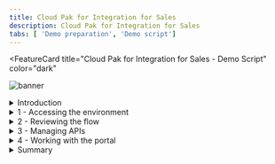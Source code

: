 ```yaml
---
title: Cloud Pak for Integration for Sales
description: Cloud Pak for Integration for Sales
tabs: [ 'Demo preparation', 'Demo script']
---
```


<FeatureCard
  title="Cloud Pak for Integration for Sales - Demo Script"
  color="dark"
  >

![banner](./images/car-repair-banner.jpg)

</FeatureCard>

<span id="place1"></span>

<details>

<summary>Introduction</summary>
<br/>
Automating customer interactions can remove manual steps, data entry into multiple different applications, and potential errors and delays – all of which are additional costs to your business. This demo automates a series of steps to: obtain and validate input information from a customer with a concern, open a case in Salesforce, attach the incoming information to the case, analyze the tone of the situation, and respond to the customer with the case number and expected date for resolution.<br/><br/>To automate this customer interaction, we will use both APIs and integrations to back-end applications. The demo scenario is related to a car repair, but this is just an example. The same techniques are applicable to your environment in support of your customers.<br/>
<br/>
Let’s get started!
<br/><br/>

(Demo slides [here](https://raw.githubusercontent.com/ibm-garage-tsa/platinum-demos/master/src/pages/100-integration/CustomerInteractionsSlides.pptx))
<br/>
</details>

<details>
<summary>1 - Accessing the environment</summary>

<br/>

<InlineNotification>There is a known issue with Firefox when trying to access the API. For the best user experience, we recommend that you use the latest version of Safari or Chrome.</InlineNotification>

<br/>

| **1.1** | **Log in to Cloud Pak for Integration** |
| :--- | :--- |
| **Narration** | Let’s see IBM Cloud Pak for Integration in action. I have a cloud version of the product on IBM Cloud. Let me log in here. &nbsp; &nbsp; &nbsp; &nbsp; &nbsp; &nbsp; &nbsp; &nbsp; &nbsp; &nbsp; &nbsp; &nbsp; &nbsp; &nbsp; &nbsp; &nbsp; &nbsp; &nbsp; &nbsp; &nbsp; &nbsp; &nbsp; &nbsp; &nbsp; &nbsp; &nbsp; &nbsp; &nbsp; &nbsp; &nbsp; &nbsp; &nbsp; &nbsp; &nbsp; &nbsp; &nbsp; &nbsp; &nbsp; &nbsp; &nbsp; &nbsp; &nbsp; &nbsp; &nbsp; &nbsp; &nbsp; &nbsp; &nbsp; &nbsp; &nbsp; &nbsp; &nbsp; &nbsp; &nbsp;  |
| **Action** &nbsp; 1.1.1 | Open **Cloud Pak for Integration**. Click **Enterprise LDAP**. <br/><br/><img src="https://raw.githubusercontent.com/ibm-garage-tsa/platinum-demos/master/src/pages/100-integration/images/100-api-demo-1-1-1.png" width="800" />|
| **Action** &nbsp; 1.1.2 | **Log in** with your username and password. <br/><br/> <img src="https://raw.githubusercontent.com/ibm-garage-tsa/platinum-demos/master/src/pages/100-integration/images/100-api-demo-1-1-2.png" width="800" /> |

<br/>

| **1.2** | **View the Cloud Pak for Integration home screen** |
| :--- | :--- |
| **Narration** | Welcome to IBM Cloud Pak for Integration! We’re now at the home screen showing all the capabilities of the Pak, brought together in one place. Specialized integration capabilities — for API management, application integration, messaging, and more — are built on top of powerful automation services. Let’s see the integration capabilities available in Cloud Pak for Integration. |
| **Action** &nbsp; 1.2.1 | Show the **Home page** (1). Open the **Menu** (2), and click **Administration > Integration Capabilities** (3). <br/><br/> <img src="https://raw.githubusercontent.com/ibm-garage-tsa/platinum-demos/master/src/pages/100-integration/images/100-api-demo-1-2-1.png" width="800" /> <br/> |

| **1.3** | **Access integration capabilities** |
| :--- | :--- |
| **Narration** | As you can see, you are able to access all the integration capabilities your team needs through a single interface. These include API management, application integration, enterprise messaging, events, and high-speed transfer. In this demo, to automate customer interactions with our company, we will use App Connect for application integration, API Connect for API management, and the Asset Repository as our centralized hub for allowing our teams to work together with integration assets. Let’s open our App Connect Designer. |
| **Action** &nbsp; 1.3.1 | Show the **Integration Capabilities** page, and open the Designer (**ace-designer-demo**). <br/><br/> <img src="https://raw.githubusercontent.com/ibm-garage-tsa/platinum-demos/master/src/pages/100-integration/images/100-api-demo-1-3-1.png" width="800" /><br/> |

**[Go to top](#place1)**

</details>

<details>
<summary>2 - Reviewing the flow</summary>

<br/>

| **2.1** | **Select flow and review properties** |
| :--- | :--- |
| **Narration** | Here we are in the designer tooling. This is where we can create all our API integration flows and manage our connectivity to our services and endpoints. We have a pre-created flow about a customer interaction scenario. Let’s use it to simplify our demonstration. These are the fields we are going to use for our API. Note that we tell our API which field is the key – in our case, CaseReference. Let's check the operations. |
| **Action** &nbsp; 2.1.1 | Select **Car Insurance Cognitive API Lab Short V2** flow. <br/><br/> <img src="https://raw.githubusercontent.com/ibm-garage-tsa/platinum-demos/master/src/pages/100-integration/images/100-api-demo-2-1-1.png" width="800" /> <br/> |
| **Action** &nbsp; 2.1.2 | Show the **Properties** view, and click **Operations**. <br/><br/> <img src="https://raw.githubusercontent.com/ibm-garage-tsa/platinum-demos/master/src/pages/100-integration/images/100-api-demo-2-1-2.png" width="800" /> <br/> |

| **2.2** | **Review operations** |
| :--- | :--- |
| **Narration** | In the operations view are the actions that the API exposes along with the data. In this demo, we’re going to build just one operation – 'Create Car Repair Claim.' We can add more later if we wish. Let’s check the flow logic. |
| **Action** &nbsp; 2.2.1 | Show the **Operations view**, and click **View flow**. <br/><br/> <img src="https://raw.githubusercontent.com/ibm-garage-tsa/platinum-demos/master/src/pages/100-integration/images/100-api-demo-2-2-1.png" width="800" /> <br/> |

| **2.3** | **Review the flow** |
| :--- | :--- |
| **Narration** | Here we have our demo flow. In the designer flow editor, we can edit and change our flow. We are a car repair company that wants to create an API that will enable customers to send us photos of their cars along with descriptions of what needs to be done with them. With this information, we will create a case in Salesforce while using Watson to analyze if the customer is angry or upset. Let’s explore our flow in detail. |
| **Action** &nbsp; 2.3.1 | Explain the flow and scroll through all of the connectors in the flow. Open the **Request** again by clicking the first step of the flow. <br/><br/> <img src="https://raw.githubusercontent.com/ibm-garage-tsa/platinum-demos/master/src/pages/100-integration/images/100-api-demo-2-3-1.png" width="800" /> <br/> |

| **2.4** | **Review a request** |
| :--- | :--- |
| **Narration** | Our flow starts by receiving the customer’s car repair request with photo via an API. Designer automatically creates an API 'Request' and 'Response' for your API flow. &nbsp; &nbsp; &nbsp; &nbsp; &nbsp; &nbsp; &nbsp; &nbsp; &nbsp; &nbsp; &nbsp; &nbsp; &nbsp; &nbsp; &nbsp; &nbsp; &nbsp;  |
| **Action** &nbsp; 2.4.1 | Show the **Request** dialog (1). Click to **open** the **if** step (2). <br/><br/> <img src="https://raw.githubusercontent.com/ibm-garage-tsa/platinum-demos/master/src/pages/100-integration/images/100-api-demo-2-4-1.png" width="800" /> <br/> |

| **2.5** | **Check the photo** |
| :--- | :--- |
| **Narration** | Second, we validate the photo. Here, we have a simple IF statement, that checks if the PhotoOfCar is empty. If it is not empty, we move forward to retrieve contacts by connecting to Salesforce. |
| **Action** &nbsp; 2.5.1 | Explore the **IF** step (1). Click **Salesforce Connector - Retrieve contacts** (2). <br/><br/> <img src="https://raw.githubusercontent.com/ibm-garage-tsa/platinum-demos/master/src/pages/100-integration/images/100-api-demo-2-5-1.png" width="800" /> <br/> |

| **2.6 ** | **Retrieve contacts** |
| :--- | :--- |
| **Narration** | Third, we use a connector to create a case in Salesforce with the data from the API. This case is where we store the details and progress of our repair. We are using a hard-coded contact name: ‘Andy Young.’ He’s the contact for the insurance company that sends customers. Salesforce Developer accounts have a prepopulated set of data that you can use to test. ‘Andy Young’ is one of those prepopulated contacts. |
| **Action** &nbsp; 2.6.1 | Explore **Salesforce Connector - Retrieve contacts** (1). Click on the **Salesforce – Create case** node (2). <br/><br/> <img src="https://raw.githubusercontent.com/ibm-garage-tsa/platinum-demos/master/src/pages/100-integration/images/100-api-demo-2-6-1.png" width="800" /> <br/> |

| **2.7** | **Create a case** |
| :--- | :--- |
| **Narration** | Now that we have the ID that we need, let’s create our Salesforce case. Note that we just re-use the same Salesforce connector but with a different operation and data. Here we can see that our contact ID comes from the previous ‘retrieve contact’ Salesforce call. The name and email address come from the API request. The connector "knows" that fields like ‘Case Type’ have a limited number of values in Salesforce, so it automatically converts them into pull-down lists of values. |
| **Action** &nbsp; 2.7.1 | Explore the **Salesforce – Create case** node (1). Open the **Salesforce - Create Attachment** node (2). <br/><br/> <img src="https://raw.githubusercontent.com/ibm-garage-tsa/platinum-demos/master/src/pages/100-integration/images/100-api-demo-2-7-1.png" width="800" /> <br/> |

| **2.8** | **Create an attachment** |
| :--- | :--- |
| **Narration** | To add a photograph, we need to create a Salesforce attachment. That will be easy, since we just use the connector again. Note that we use the Case ID that is a returned value from the ‘Create Case’ connector call – it’s been kept in the flow automatically. We send the PhotoOfCar as a base64 string and we tell Salesforce that the content type is image/jpeg. Moving forward to the next step, we want to understand the tone of the request. Is the customer angry? We will use the IBM Watson Tone Analyzer node to understand the situation better. |
| **Action** &nbsp; 2.8.1 | Explore the **Salesforce – Create Attachment** node (1). Open the **IBM Watson Tone Analyzer** node (2). <br/><br/> <img src="https://raw.githubusercontent.com/ibm-garage-tsa/platinum-demos/master/src/pages/100-integration/images/100-api-demo-2-8-1.png" width="800" /> <br/> |

| **2.9** | **Analyze the description** |
| :--- | :--- |
| **Narration** | Here, the Watson Tone Analyzer service analyzes the tone of the information provided by the customer. This can identify if the customer is angry or upset, allowing us to better tailor our response. |
| **Action** &nbsp; 2.9.1 | Explore the **Watson Tone Analyzer** connector (1). Open **Salesforce - Create case comment** (2). <br/><br/> <img src="https://raw.githubusercontent.com/ibm-garage-tsa/platinum-demos/master/src/pages/100-integration/images/100-api-demo-2-9-1.png" width="800" /> <br/> |

| **2.10** | **Create a case comment** |
| :--- | :--- |
| **Narration** | Now we’ll add a comment to the case with the Salesforce connector and supply the tone name returned from Watson into the body of the comment. &nbsp; &nbsp; &nbsp; &nbsp; &nbsp; &nbsp; &nbsp; &nbsp; &nbsp; &nbsp; &nbsp; &nbsp; &nbsp; &nbsp; &nbsp; &nbsp; &nbsp; &nbsp; &nbsp; &nbsp; &nbsp; &nbsp; &nbsp; &nbsp; &nbsp; &nbsp; &nbsp; &nbsp; &nbsp; &nbsp; &nbsp; &nbsp; &nbsp; &nbsp; &nbsp; &nbsp; &nbsp; &nbsp; &nbsp; &nbsp; &nbsp; &nbsp; &nbsp; &nbsp; &nbsp; &nbsp; |
| **Action** &nbsp; 2.10.1 | Explore the **Salesforce – Create case comment** node (1). Open the **Response** (2). <br/><br/> <img src="https://raw.githubusercontent.com/ibm-garage-tsa/platinum-demos/master/src/pages/100-integration/images/100-api-demo-2-10-1.png" width="800" /> <br/> |

| **2.11** | **Respond to the customer** |
| :--- | :--- |
| **Narration** | Here we have the response that we submit to the customer after the API call. This response includes their Salesforce case reference for future enquiries, an estimate of how long it will take to repair, and also how much it will cost. Great! Our API is running in our Integration Runtime. Later, we will test this API using the developer portal. But now, let's explore another great capability: API Manager. Let's see the benefits of having the API Manager control our API lifecycle. |
| **Action** &nbsp; 2.11.1 | Explore the **Response** dialog (1). Click **Done** (2). <br/><br/> <img src="https://raw.githubusercontent.com/ibm-garage-tsa/platinum-demos/master/src/pages/100-integration/images/100-api-demo-2-11-1.png" width="800" /> <br/> |

**[Go to top](#place1)**

</details>

<details>
<summary>3 - Managing APIs</summary>

<br/>

| **3.1** | **Access API Connect** |
| :--- | :--- |
| **Narration** | Now, let's open the API management component inside Cloud Pak for Integration - API Connect. IBM API Connect is an integrated API management offering, with capabilities and tooling for all phases of the API lifecycle. Key steps of the API lifecycle include create, secure, manage, socialize, and analyze. API Connect has four major components: API Manager, Analytics, Developer Portal, and Gateway. Now, let's explore the API Manager. &nbsp; &nbsp; &nbsp; &nbsp; &nbsp; &nbsp; &nbsp; &nbsp; &nbsp; &nbsp; &nbsp; &nbsp; &nbsp; &nbsp; &nbsp; &nbsp; &nbsp; &nbsp; &nbsp; &nbsp; &nbsp; &nbsp; &nbsp; &nbsp; &nbsp; &nbsp; &nbsp; &nbsp; &nbsp; &nbsp; &nbsp; &nbsp; &nbsp; &nbsp; &nbsp; &nbsp; &nbsp; &nbsp; &nbsp; |
| **Action** &nbsp; 3.1.1 | Open the **Menu** (1) and in the **Run** (2) section, select **APIs** (3). <br/><br/> <img src="https://raw.githubusercontent.com/ibm-garage-tsa/platinum-demos/master/src/pages/100-integration/images/100-api-demo-3-1-1.png" width="800" /> <br/> |
| **Action** &nbsp; 3.1.2 | On the **API Connect** page, click **openldap Outcomes**. <br/><br/> <img src="https://raw.githubusercontent.com/ibm-garage-tsa/platinum-demos/master/src/pages/100-integration/images/100-api-demo-3-1-2.png" width="800" /> <br/> |
| **Action** &nbsp; 3.1.3 | **Log in** with your Outcomes username and password. <br/><br/> <img src="https://raw.githubusercontent.com/ibm-garage-tsa/platinum-demos/master/src/pages/100-integration/images/100-api-demo-3-1-3.png" width="800" /> <br/> |

| **3.2** | **Develop an API** |
| :--- | :--- |
| **Narration** | Let's check our API here in the API Manager. To simplify the demo, our API is pre-assembled here in the API Manager. In the Develop page, we are able to edit, assemble, secure and test APIs. In the security definitions, we can control client access to API endpoints (for example, using API key validation). |
| **Action** &nbsp; 3.2.1 | Click **Develop APIs and Products**. <br/><br/> <img src="https://raw.githubusercontent.com/ibm-garage-tsa/platinum-demos/master/src/pages/100-integration/images/100-api-demo-3-2-1.png" width="800" /> <br/> |
| **Action** &nbsp; 3.2.2 | Click **Car_Insurance_Cognitive_API_Lab_Short_V2**. <br/><br/> <img src="https://raw.githubusercontent.com/ibm-garage-tsa/platinum-demos/master/src/pages/100-integration/images/100-api-demo-3-2-2.png" width="800" /> <br/> |
| **Action** &nbsp; 3.2.3 | Open **Security Schemes** (1). Explore the **Security Schemes** page (2). Then, click **Develop** on the breadcrumbs (3). <br/><br/> <img src="https://raw.githubusercontent.com/ibm-garage-tsa/platinum-demos/master/src/pages/100-integration/images/100-api-demo-3-2-3.png" width="800" /> <br/> |

| **3.3** | **Develop a product** |
| :--- | :--- |
| **Narration** | Now, let's see how we package our APIs using products for publishing to consumers. To simplify the demo, our product is already created here in the API Manager. Products are packages that contain both the APIs and the accompanying plans. The providers use plans to control access to APIs and to manage API usage. Plans can use differing rate limits to provide different levels of service to API consumers. In our product, we already have two plans: the Gold plan and the Default plan. We can have multiple plans for different consumers. For example, we can add approval steps for consumers when they sign up, or we can allocate them plans as a provider. For example, our Gold plan permits up to 100 calls per minute. Great, our API and projects are ready to be published for our API consumers. |
| **Action** &nbsp; 3.3.1 | Click **Products** (1). Click **Car Repair APIs** product (2). <br/><br/> <img src="https://raw.githubusercontent.com/ibm-garage-tsa/platinum-demos/master/src/pages/100-integration/images/100-api-demo-3-3-1.png" width="800" /> <br/> |
| **Action** &nbsp; 3.3.2 | Open the **Plans** tab (1). Open the context menu of **Gold Plan** and select **Edit** (2). <br/><br/> <img src="https://raw.githubusercontent.com/ibm-garage-tsa/platinum-demos/master/src/pages/100-integration/images/100-api-demo-3-3-2.png" width="800" /> <br/> |
| **Action** &nbsp; 3.3.3 | Explore the **Rate limits** section. <br/><br/> <img src="https://raw.githubusercontent.com/ibm-garage-tsa/platinum-demos/master/src/pages/100-integration/images/100-api-demo-3-3-3.png" width="800" /> <br/> |
| **Action** &nbsp; 3.3.4 | Show how simple it is to publish the product and API by clicking **Menu** (1) > **Publish** (2). **Note**: You don't need to publish because the product is already published. <br/><br/> <img src="https://raw.githubusercontent.com/ibm-garage-tsa/platinum-demos/master/src/pages/100-integration/images/100-api-demo-3-3-4.png" width="800" /> <br/> |

**[Go to top](#place1)**

</details>

<details>
<summary>4 - Working with the portal</summary>

<br/>

| **4.1** | **Access the portal** |
| :--- | :--- |
| **Narration** | For this demo, our API is already published. Now we need to make sure that our API consumers can discover it and use it. Our portal allows potential API consumers to view the APIs, sign up and subscribe to plans in a self-service manner, test the APIs, download the OpenAPI - Swagger documents, and more. Let’s get our portal URL and sign up as a consumer of our API using portal self-service. |
| **Action** &nbsp; 4.1.1 | On the left navigator menu, open the **Manage** page (1). Open the **Sandbox** catalog (2). <br/><br/> <img src="https://raw.githubusercontent.com/ibm-garage-tsa/platinum-demos/master/src/pages/100-integration/images/100-api-demo-4-1-1.png" width="800" /> <br/> |
| **Action** &nbsp; 4.1.2 | Open the **Catalog settings** (1). Click **Portal** (2). Copy the **portal URL** (3). <br/><br/> <img src="https://raw.githubusercontent.com/ibm-garage-tsa/platinum-demos/master/src/pages/100-integration/images/100-api-demo-4-1-2.png" width="800" /> <br/> |
| **Action** &nbsp; 4.1.3 | Open a new browser tab and access the portal URL. Create a developer account by clicking **Create account**. <br/><br/> <img src="https://raw.githubusercontent.com/ibm-garage-tsa/platinum-demos/master/src/pages/100-integration/images/100-api-demo-4-1-3.png" width="800" /> <br/> |
| **Action** &nbsp; 4.1.4 | Use your personal email to complete the registration. <br/><br/> <img src="https://raw.githubusercontent.com/ibm-garage-tsa/platinum-demos/master/src/pages/100-integration/images/100-api-demo-4-1-4.png" width="800" /> <br/> |
| **Action** &nbsp; 4.1.5 | You need to access your email to accept the invitation, and then **sign in**. <br/><br/> <img src="https://raw.githubusercontent.com/ibm-garage-tsa/platinum-demos/master/src/pages/100-integration/images/100-api-demo-4-1-5.png" width="800" /> <br/> |

| **4.2** | **Create a new app** |
| :--- | :--- |
| **Narration** | As a consumer/developer, we’re going to create a new application in the portal. This will give us an API key so we can call our APIs. We just need to give an application title and copy the API Key and Secret. |
| **Action** &nbsp; 4.2.1 | Click **Create a new App**. <br/><br/> <img src="https://raw.githubusercontent.com/ibm-garage-tsa/platinum-demos/master/src/pages/100-integration/images/100-api-demo-4-2-1.png" width="800" /> <br/> |
| **Action** &nbsp; 4.2.2 | Enter **Car Repair Application** as the **Title** (1). Click **Save** (2). <br/><br/> <img src="https://raw.githubusercontent.com/ibm-garage-tsa/platinum-demos/master/src/pages/100-integration/images/100-api-demo-4-2-2.png" width="800" /> <br/> |
| **Action** &nbsp; 4.2.3 | On the **New application credentials** dialog, click **OK**. <br/><br/> <img src="https://raw.githubusercontent.com/ibm-garage-tsa/platinum-demos/master/src/pages/100-integration/images/100-api-demo-4-2-3.png" width="800" /> <br/> |
| **Action** &nbsp; 4.2.4 | On the **Subscriptions** tab, copy the **Client ID**. <br/><br/> <img src="https://raw.githubusercontent.com/ibm-garage-tsa/platinum-demos/master/src/pages/100-integration/images/100-api-demo-4-2-4.png" width="800" /> <br/> |

| **4.3** | **Subscribe to the API** |
| :--- | :--- |
| **Narration** | We’ve not subscribed to any APIs. Let’s do it now. There’s only one API product to subscribe to in our demo (normally, there would be many). Now that we selected our API product, we can see the plans available. You’ll need to hover the cursor over to get the limits – we want the Gold plan. We want to subscribe to the plan, but which application do we want to use to subscribe? We can have many applications, but in this demo, we’ve only created one. So, we just need to select the app that we created earlier and confirm our subscription. And done - we are subscribed to our API! |
| **Action** &nbsp; 4.3.1 | Click **Why not browse the available APIs?** <br/><br/> <img src="https://raw.githubusercontent.com/ibm-garage-tsa/platinum-demos/master/src/pages/100-integration/images/100-api-demo-4-3-1.png" width="800" /> <br/> |
| **Action** &nbsp; 4.3.2 | Click **Car Repair APIs 1.0.0**. <br/><br/> <img src="https://raw.githubusercontent.com/ibm-garage-tsa/platinum-demos/master/src/pages/100-integration/images/100-api-demo-4-3-2.png" width="800" /> <br/> |
| **Action** &nbsp; 4.3.3 | In the **Gold Plan** section, click **Select**. <br/><br/> <img src="https://raw.githubusercontent.com/ibm-garage-tsa/platinum-demos/master/src/pages/100-integration/images/100-api-demo-4-3-3.png" width="800" /> <br/> |
| **Action** &nbsp; 4.3.4 | Select **Car Repair Application**. <br/><br/> <img src="https://raw.githubusercontent.com/ibm-garage-tsa/platinum-demos/master/src/pages/100-integration/images/100-api-demo-4-3-4.png" width="800" /> <br/> |
| **Action** &nbsp; 4.3.5 | Confirm the subscription by clicking **Next**. <br/><br/> <img src="https://raw.githubusercontent.com/ibm-garage-tsa/platinum-demos/master/src/pages/100-integration/images/100-api-demo-4-3-5.png" width="800" /> <br/> |
| **Action** &nbsp; 4.3.6 | Click **Done**. <br/><br/> <img src="https://raw.githubusercontent.com/ibm-garage-tsa/platinum-demos/master/src/pages/100-integration/images/100-api-demo-4-3-6.png" width="800" /> <br/> |

| **4.4** | **Test the API** |
| :--- | :--- |
| **Narration** | We’re now back at the product screen. Let’s explore our API here. From the Overview page, we can download the OpenAPI Document and get the API endpoint. Note the portal has everything you need to call your API, it’s even generated clients in various languages for you to copy/paste into your calling application. You can try the API on the Try it area. Using the Generate button, the portal generates a request with random sample data for you. Now, let’s test it. Great, we got a response, our API is running, and we’ve gone through the gateway to access it. |
| **Action** &nbsp; 4.4.1 | Click the **Car_Insurance API**. <br/><br/> <img src="https://raw.githubusercontent.com/ibm-garage-tsa/platinum-demos/master/src/pages/100-integration/images/100-api-demo-4-4-1.png" width="800" /> <br/> |
| **Action** &nbsp; 4.4.2 | Open **POST /CarRepairClaim**. <br/><br/> <img src="https://raw.githubusercontent.com/ibm-garage-tsa/platinum-demos/master/src/pages/100-integration/images/100-api-demo-4-4-2.png" width="800" /> <br/> |
| **Action** &nbsp; 4.4.3 | Explore the **Example request** area. <br/><br/> <img src="https://raw.githubusercontent.com/ibm-garage-tsa/platinum-demos/master/src/pages/100-integration/images/100-api-demo-4-4-3.png" width="800" /> <br/> |
| **Action** &nbsp; 4.4.4 | Open the **Try it** tab. <br/><br/> <img src="https://raw.githubusercontent.com/ibm-garage-tsa/platinum-demos/master/src/pages/100-integration/images/100-api-demo-4-4-4.png" width="800" /> <br/> |
| **Action** &nbsp; 4.4.5 | Click **Generate** (1) and click **Send** (2). <br/><br/> <img src="https://raw.githubusercontent.com/ibm-garage-tsa/platinum-demos/master/src/pages/100-integration/images/100-api-demo-4-4-5.png" width="800" /> <br/> |
| **Action** &nbsp; 4.4.6 | Explore the **Response**. <br/><br/> <img src="https://raw.githubusercontent.com/ibm-garage-tsa/platinum-demos/master/src/pages/100-integration/images/100-api-demo-4-4-6.png" width="800" /> <br/> |

| **4.5** | **View the API statistics** |
| :--- | :--- |
| **Narration** | We can see our API statistics in the portal. We just need to select our app, and here we can see all the API calls, including any possible errors. If you make more calls, you’ll see larger statistic results. |
| **Action** &nbsp; 4.5.1 | Click **Apps** on the top menu. <br/><br/> <img src="https://raw.githubusercontent.com/ibm-garage-tsa/platinum-demos/master/src/pages/100-integration/images/100-api-demo-4-5-1.png" width="800" /> <br/> |
| **Action** &nbsp; 4.5.2 | Click **Car Repair Application**. <br/><br/> <img src="https://raw.githubusercontent.com/ibm-garage-tsa/platinum-demos/master/src/pages/100-integration/images/100-api-demo-4-5-2.png" width="800" /> <br/> |
| **Action** &nbsp; 4.5.3 | Explore the API stats. <br/><br/> <img src="https://raw.githubusercontent.com/ibm-garage-tsa/platinum-demos/master/src/pages/100-integration/images/100-api-demo-4-5-3.png" width="800" /> <br/> |

**[Go to top](#place1)**

</details>

<details>
<summary>Summary</summary>

<br/>
Let’s summarize what we’ve done today. In the demo we:<br/><br/><ul><li>Accessed the Cloud Pak for Integration environment and explored the capabilities</li><li>Reviewed the automated customer interactions integration flow</li><li>Managed access to the flow as an API and set up the security and rate limits</li><li>Demonstrated how a developer can use the API portal to perform self-service consumption of the API</li></ul><br/>From a business perspective, we used APIs and application integrations to automate a series of steps to: obtain and validate input information from a customer with a concern, open a case in Salesforce, attach the incoming information to the case, analyze the tone of the situation, and respond to the customer with the case number and expected date for resolution. <br/><br/>The customer expressing a concern or needing assistance obtains rapid response to their interaction and the confidence that your business is handling their request.<br/>

<br/>

Thank you for attending today’s presentation.

<br/>

**[Go to top](#place1)**

</details>
